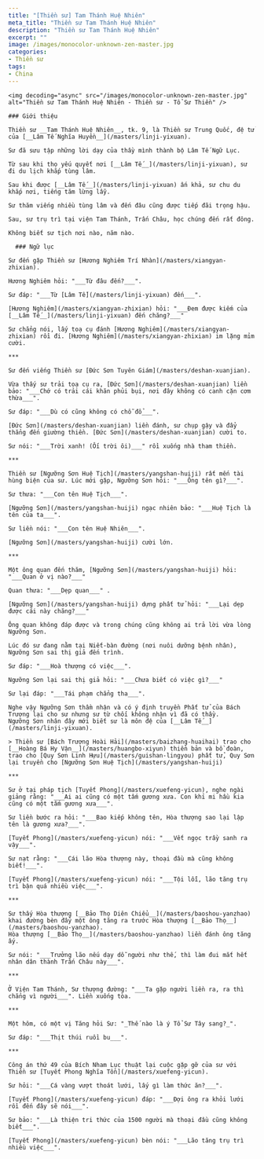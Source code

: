 ```yaml
---
title: "[Thiền sư] Tam Thánh Huệ Nhiên"
meta_title: "Thiền sư Tam Thánh Huệ Nhiên"
description: "Thiền sư Tam Thánh Huệ Nhiên"
excerpt: ""
image: /images/monocolor-unknown-zen-master.jpg
categories:
- Thiền sư
tags:
- China
---
```


<div className="grid xl:grid-cols-8 lg:grid-cols-8 md:grid-cols-2 sm:grid-cols-2 xs:grid-cols-1 gap-8 bg-body dark:bg-darkmode-body">

  <div className="lg:col-span-3 md:col-span-1">

    <img decoding="async" src="/images/monocolor-unknown-zen-master.jpg" alt="Thiền sư Tam Thánh Huệ Nhiên - Thiền sư - Tổ Sư Thiền" />

    ### Giới thiệu

    Thiền sư __Tam Thánh Huệ Nhiên__, tk. 9, là Thiền sư Trung Quốc, đệ tử của [__Lâm Tế Nghĩa Huyền__](/masters/linji-yixuan).

    Sư đã sưu tập những lời dạy của thầy mình thành bộ Lâm Tế Ngữ Lục.

    Từ sau khi thọ yếu quyết nơi [__Lâm Tế__](/masters/linji-yixuan), sư đi du lịch khắp tùng lâm.

    Sau khi được [__Lâm Tế__](/masters/linji-yixuan) ấn khả, sư chu du khắp nơi, tiếng tăm lừng lẫy.

    Sư thăm viếng nhiều tùng lâm và đến đâu cũng được tiếp đãi trọng hậu.

    Sau, sư trụ trì tại viện Tam Thánh, Trấn Châu, học chúng đến rất đông.

    Không biết sư tịch nơi nào, năm nào.

  </div>

  <div className="lg:col-span-5 md:col-span-1">

      ### Ngữ lục

    Sư đến gặp Thiền sư [Hương Nghiêm Trí Nhàn](/masters/xiangyan-zhixian).

    Hương Nghiêm hỏi: "___Từ đâu đến?___".

    Sư đáp: "___Từ [Lâm Tế](/masters/linji-yixuan) đến___".

    [Hương Nghiêm](/masters/xiangyan-zhixian) hỏi: "___Đem được kiếm của [__Lâm Tế__](/masters/linji-yixuan) đến chăng?___"

    Sư chẳng nói, lấy toạ cụ đánh [Hương Nghiêm](/masters/xiangyan-zhixian) rồi đi. [Hương Nghiêm](/masters/xiangyan-zhixian) im lặng mỉm cười.

    ***

    Sư đến viếng Thiền sư [Đức Sơn Tuyên Giám](/masters/deshan-xuanjian).

    Vừa thấy sư trải toạ cụ ra, [Đức Sơn](/masters/deshan-xuanjian) liền bảo: "___Chớ có trải cái khăn phủi bụi, nơi đây không có canh cặn cơm thừa___".

    Sư đáp: "___Dù có cũng không có chỗ đổ___".

    [Đức Sơn](/masters/deshan-xuanjian) liền đánh, sư chụp gậy và đẩy thẳng đến giường thiền. [Đức Sơn](/masters/deshan-xuanjian) cười to.

    Sư nói: "___Trời xanh! (Ối trời ôi)___" rồi xuống nhà tham thiền.

    ***

    Thiền sư [Ngưỡng Sơn Huệ Tịch](/masters/yangshan-huiji) rất mến tài hùng biện của sư. Lúc mới gặp, Ngưỡng Sơn hỏi: "___Ông tên gì?___".

    Sư thưa: "___Con tên Huệ Tịch___".

    [Ngưỡng Sơn](/masters/yangshan-huiji) ngạc nhiên bảo: "___Huệ Tịch là tên của ta___".

    Sư liền nói: "___Con tên Huệ Nhiên___".

    [Ngưỡng Sơn](/masters/yangshan-huiji) cười lớn.

    ***

    Một ông quan đến thăm, [Ngưỡng Sơn](/masters/yangshan-huiji) hỏi: "___Quan ở vị nào?___"

    Quan thưa: "___Dẹp quan___" .

    [Ngưỡng Sơn](/masters/yangshan-huiji) dựng phất tử hỏi: "___Lại dẹp được cái này chăng?___"

    Ông quan không đáp được và trong chúng cũng không ai trả lời vừa lòng Ngưỡng Sơn.

    Lúc đó sư đang nằm tại Niết-bàn đường (nơi nuôi dưỡng bệnh nhân), Ngưỡng Sơn sai thị giả đến trình.

    Sư đáp: "___Hoà thượng có việc___".

    Ngưỡng Sơn lại sai thị giả hỏi: "___Chưa biết có việc gì?___"

    Sư lại đáp: "___Tái phạm chẳng tha___".

    Nghe vậy Ngưỡng Sơn thầm nhận và có ý định truyền Phất tử của Bách Trượng lại cho sư nhưng sư từ chối không nhận vì đã có thầy.
    Ngưỡng Sơn nhân đây mới biết sư là môn đệ của [__Lâm Tế__](/masters/linji-yixuan).

    > Thiền sư [Bách Trượng Hoài Hải](/masters/baizhang-huaihai) trao cho [__Hoàng Bá Hy Vận__](/masters/huangbo-xiyun) thiền bản và bồ đoàn, trao cho [Quy Sơn Linh Hựu](/masters/guishan-lingyou) phất tử, Quy Sơn lại truyền cho [Ngưỡng Sơn Huệ Tịch](/masters/yangshan-huiji)

    ***

    Sư ở tại pháp tịch [Tuyết Phong](/masters/xuefeng-yicun), nghe ngài giảng rằng: "___Ai ai cũng có một tấm gương xưa. Con khỉ mi hầu kia cũng có một tấm gương xưa___".

    Sư liền bước ra hỏi: "___Bao kiếp không tên, Hòa thượng sao lại lập tên là gương xưa?___".

    [Tuyết Phong](/masters/xuefeng-yicun) nói: "___Vết ngọc trầy sanh ra vậy___".

    Sư nạt rằng: "___Cái lão Hòa thượng này, thoại đầu mà cũng không biết!___".

    [Tuyết Phong](/masters/xuefeng-yicun) nói: "___Tội lỗi, lão tăng trụ trì bận quá nhiều việc___".

    ***

    Sư thấy Hòa thượng [__Bảo Thọ Diên Chiểu__](/masters/baoshou-yanzhao) khai đường bèn đẩy một ông tăng ra trước Hòa thượng [__Bảo Thọ__](/masters/baoshou-yanzhao).
    Hòa thượng [__Bảo Thọ__](/masters/baoshou-yanzhao) liền đánh ông tăng ấy.

    Sư nói: "___Trưởng lão nếu dạy dỗ người như thế, thì làm đui mắt hết nhân dân thành Trấn Châu này___".

    ***

    Ở Viện Tam Thánh, Sư thượng đường: "___Ta gặp người liền ra, ra thì chẳng vì người___". Liền xuống tòa.

    ***

    Một hôm, có một vị Tăng hỏi Sư: "_Thế nào là ý Tổ Sư Tây sang?_".

    Sư đáp: "___Thịt thúi ruồi bu___".

    ***

    Công án thứ 49 của Bích Nham Lục thuật lại cuộc gặp gỡ của sư với Thiền sư [Tuyết Phong Nghĩa Tồn](/masters/xuefeng-yicun).

    Sư hỏi: "___Cá vàng vượt thoát lưới, lấy gì làm thức ăn?___".

    [Tuyết Phong](/masters/xuefeng-yicun) đáp: "___Đợi ông ra khỏi lưới rồi đến đây sẽ nói___".

    Sư bảo: "___Là thiện tri thức của 1500 người mà thoại đầu cũng không biết___".

    [Tuyết Phong](/masters/xuefeng-yicun) bèn nói: "___Lão tăng trụ trì nhiều việc___".

  </div>

</div>
